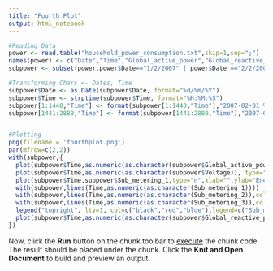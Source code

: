 ---
title: "Fourth Plot"
output: html_notebook
---

```{r}
#Reading Data
power <- read.table("household_power_consumption.txt",skip=1,sep=";")
names(power) <- c("Date","Time","Global_active_power","Global_reactive_power","Voltage","Global_intensity","Sub_metering_1","Sub_metering_2","Sub_metering_3")
subpower <- subset(power,power$Date=="1/2/2007" | power$Date =="2/2/2007")

#Transforming Chars <- Dates, Time
subpower$Date <- as.Date(subpower$Date, format="%d/%m/%Y")
subpower$Time <- strptime(subpower$Time, format="%H:%M:%S")
subpower[1:1440,"Time"] <- format(subpower[1:1440,"Time"],"2007-02-01 %H:%M:%S")
subpower[1441:2880,"Time"] <- format(subpower[1441:2880,"Time"],"2007-02-02 %H:%M:%S")


#Plotting
png(filename = 'fourthplot.png')
par(mfrow=c(2,2))
with(subpower,{
  plot(subpower$Time,as.numeric(as.character(subpower$Global_active_power)),type="l",  xlab="",ylab="Global Active Power")
  plot(subpower$Time,as.numeric(as.character(subpower$Voltage)), type="l",xlab="datetime",ylab="Voltage")
  plot(subpower$Time,subpower$Sub_metering_1,type="n",xlab="",ylab="Energy sub metering")
  with(subpower,lines(Time,as.numeric(as.character(Sub_metering_1))))
  with(subpower,lines(Time,as.numeric(as.character(Sub_metering_2)),col="red"))
  with(subpower,lines(Time,as.numeric(as.character(Sub_metering_3)),col="blue"))
  legend("topright", lty=1, col=c("black","red","blue"),legend=c("Sub_metering_1","Sub_metering_2","Sub_metering_3"), cex = 0.6)
  plot(subpower$Time,as.numeric(as.character(subpower$Global_reactive_power)),type="l",xlab="datetime",ylab="Global_reactive_power")
})
```

Now, click the **Run** button on the chunk toolbar to [execute](https://www.jetbrains.com/help/pycharm/r-markdown.html#run-r-code) the chunk code. The result should be placed under the chunk.
Click the **Knit and Open Document** to build and preview an output.
